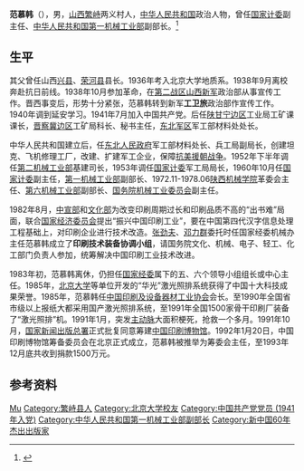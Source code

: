 '''范慕韩'''（{{bd|1917年|2月18日|1996年|5月19日}}），男，[[山西|山西]][[繁峙|繁峙]]两义村人，[[中华人民共和国|中华人民共和国]]政治人物，曾任[[国家计委|国家计委]]副主任、[[中华人民共和国第一机械工业部|中华人民共和国第一机械工业部]]副部长。<ref>{{cite book|title=中囯人名大辞典·当代人物卷|author=廖盖隆等编|year=1990|publisher=上海辞书出版社|location=上海|page=}}</ref>

==生平==
其父曾任山西[[兴县|兴县]]、[[荣河县|荣河县]]县长。1936年考入北京大学地质系。1938年9月离校奔赴抗日前线。1938年10月参加革命，在[[第二战区|第二战区]][[山西新军|山西新军]]政治部从事宣传工作。晋西事变后，形势十分紧张，范慕韩转到新军'''工卫旅'''政治部作宣传工作。1940年调到延安学习。1941年7月加入中国共产党。后任[[陕甘宁边区|陕甘宁边区]]工业局工矿课课长，[[晋察冀边区|晋察冀边区]]工矿局科长、秘书主任，[[东北军区|东北军区]]军工部材料处处长。

中华人民共和国建立后，任[[东北人民政府|东北人民政府]]军工部材料处长、兵工局副局长，创建坦克、飞机修理工厂，改建、扩建军工企业，保障[[抗美援朝战争|抗美援朝战争]]。1952年下半年调任[[中央人民政府第二机械工业部|第二机械工业部]]基建司长，1953年调任[[国家计委|国家计委]]军工局局长，1960年10月任[[国家计委|国家计委]]副主任，[[第一机械工业部|第一机械工业部]]副部长、1972.11-1978.06[[陕西机械学院|陕西机械学院]]革委会主任、[[第六机械工业部|第六机械工业部]]副部长、[[国务院机械工业委员会|国务院机械工业委员会]]副主任。

1982年8月，[[中共中央宣传部|中宣部]]和[[中华人民共和国文化部|文化部]]为改变印刷周期过长和印刷品质不高的“出书难”局面，联合[[国家经济委员会|国家经济委员会]]提出“振兴中国印刷工业”，要在中国第四代汉字信息处理工程基础上，对印刷企业进行技术改造。[[张劲夫|张劲夫]]、[[邓力群|邓力群]]委托时任国家经委机械办主任范慕韩成立了'''印刷技术装备协调小组'''，请国务院文化、机械、电子、轻工、化工部门负责人参加，统筹解决中国印刷工业技术改进。

1983年初，范慕韩离休，仍担任[[国家经委|国家经委]]属下的五、六个领导小组组长或中心主任。1985年，[[北京大学|北京大学]]等单位开发的“华光”激光照排系统获得了中国十大科技成果荣誉。1985年，范慕韩任[[中国印刷及设备器材工业协会|中国印刷及设备器材工业协会]]会长。至1990年全国省市级以上报纸大都采用国产激光照排系统，至1991年全国1500家骨干印刷厂装备了“激光照排”机。1991年1月，突发[[主动脉|主动脉]]大面积梗死，抢救一个多月。1991年10月，[[国家新闻出版总署|国家新闻出版总署]]正式批复同意筹建[[中国印刷博物馆|中国印刷博物馆]]。1992年1月20日，中国印刷博物馆筹备委员会在北京正式成立，范慕韩被推举为筹委会主任，至1993年12月底共收到捐款1500万元。 
== 参考资料 ==
{{reflist}}

{{新中国60年杰出出版家}}

{{Authority control}}
{{DEFAULTSORT:Fan范}}
[[Category:范姓|Mu]]
[[Category:繁峙县人|Category:繁峙县人]]
[[Category:北京大学校友|Category:北京大学校友]]
[[Category:中国共产党党员_(1941年入党)|Category:中国共产党党员 (1941年入党)]]
[[Category:中华人民共和国第一机械工业部副部长|Category:中华人民共和国第一机械工业部副部长]]
[[Category:新中国60年杰出出版家|Category:新中国60年杰出出版家]]